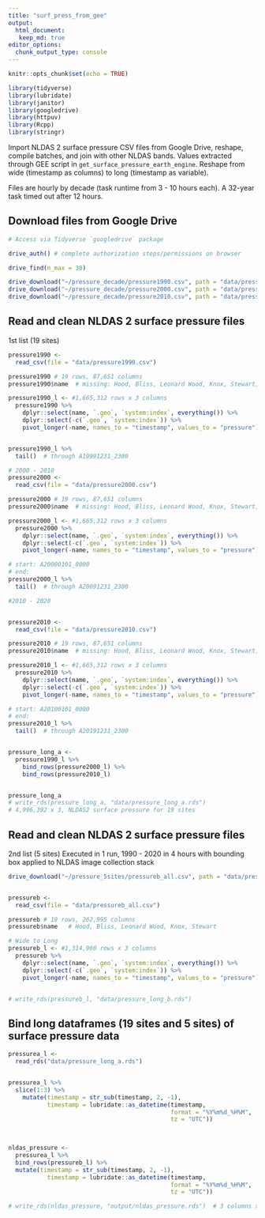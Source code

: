 ```yaml
---
title: "surf_press_from_gee"
output: 
  html_document:
   keep_md: true
editor_options: 
  chunk_output_type: console
---
```


```r
knitr::opts_chunk$set(echo = TRUE)

library(tidyverse)
library(lubridate)
library(janitor)
library(googledrive)
library(httpuv)
library(Rcpp)
library(stringr)

```

Import NLDAS 2 surface pressure CSV files from Google Drive, reshape, compile batches, and join with other NLDAS bands.
Values extracted through GEE script in `get_surface_pressure_earth_engine`.
Reshape from wide (timestamp as columns) to long (timestamp as variable).

Files are hourly by decade (task runtime from 3 - 10 hours each). A 32-year task timed out after 12 hours.


## Download files from Google Drive
```r
# Access via Tidyverse `googledrive` package

drive_auth() # complete authorization steps/permissions on browser

drive_find(n_max = 30)

drive_download("~/pressure_decade/pressure1990.csv", path = "data/pressure1990.csv")
drive_download("~/pressure_decade/pressure2000.csv", path = "data/pressure2000.csv")
drive_download("~/pressure_decade/pressure2010.csv", path = "data/pressure2010.csv")

```


## Read and clean NLDAS 2 surface pressure files
1st list (19 sites)
```r

pressure1990 <-
  read_csv(file = "data/pressure1990.csv")

pressure1990 # 19 rows, 87,651 columns
pressure1990$name  # missing: Hood, Bliss, Leonard Wood, Knox, Stewart; missing from geometry point features list

pressure1990_l <- #1,665,312 rows x 3 columns
  pressure1990 %>% 
    dplyr::select(name, `.geo`, `system:index`, everything()) %>% 
    dplyr::select(-c(`.geo`, `system:index`)) %>% 
    pivot_longer(-name, names_to = "timestamp", values_to = "pressure")


pressure1990_l %>% 
  tail()  # through A19991231_2300

# 2000 - 2010
pressure2000 <-
  read_csv(file = "data/pressure2000.csv")

pressure2000 # 19 rows, 87,651 columns
pressure2000$name  # missing: Hood, Bliss, Leonard Wood, Knox, Stewart; missing from geometry point features list

pressure2000_l <- #1,665,312 rows x 3 columns
  pressure2000 %>% 
    dplyr::select(name, `.geo`, `system:index`, everything()) %>% 
    dplyr::select(-c(`.geo`, `system:index`)) %>% 
    pivot_longer(-name, names_to = "timestamp", values_to = "pressure")

# start: A20000101_0000
# end:
pressure2000_l %>% 
  tail()  # through A20091231_2300

#2010 - 2020


pressure2010 <-
  read_csv(file = "data/pressure2010.csv")

pressure2010 # 19 rows, 87,651 columns
pressure2010$name  # missing: Hood, Bliss, Leonard Wood, Knox, Stewart; missing from geometry point features list

pressure2010_l <- #1,665,312 rows x 3 columns
  pressure2010 %>% 
    dplyr::select(name, `.geo`, `system:index`, everything()) %>% 
    dplyr::select(-c(`.geo`, `system:index`)) %>% 
    pivot_longer(-name, names_to = "timestamp", values_to = "pressure")

# start: A20100101_0000
# end:
pressure2010_l %>% 
  tail()  # through A20191231_2300


pressure_long_a <-
  pressure1990_l %>% 
    bind_rows(pressure2000_l) %>% 
    bind_rows(pressure2010_l)


pressure_long_a
# write_rds(pressure_long_a, "data/pressure_long_a.rds")  
# 4,996,392 x 3, NLDAS2 surface pressure for 19 sites

```


## Read and clean NLDAS 2 surface pressure files
2nd list (5 sites)
Executed in 1 run, 1990 - 2020 in 4 hours with bounding box applied to NLDAS image collection stack

```r

drive_download("~/pressure_5sites/pressureb_all.csv", path = "data/pressureb_all.csv")


pressureb <-
  read_csv(file = "data/pressureb_all.csv")

pressureb # 19 rows, 262,995 columns
pressureb$name   # Hood, Bliss, Leonard Wood, Knox, Stewart

# Wide to Long
pressureb_l <- #1,314,960 rows x 3 columns
  pressureb %>% 
    dplyr::select(name, `.geo`, `system:index`, everything()) %>% 
    dplyr::select(-c(`.geo`, `system:index`)) %>% 
    pivot_longer(-name, names_to = "timestamp", values_to = "pressure")


# write_rds(pressureb_l, "data/pressure_long_b.rds") 

```


## Bind long dataframes (19 sites and 5 sites) of surface pressure data

```r
pressurea_l <-
  read_rds("data/pressure_long_a.rds")


pressurea_l %>% 
  slice(1:3) %>% 
    mutate(timestamp = str_sub(timestamp, 2, -1),
           timestamp = lubridate::as_datetime(timestamp,
                                              format = "%Y%m%d_%H%M", 
                                              tz = "UTC")) 
    


nldas_pressure <-
  pressurea_l %>% 
  bind_rows(pressureb_l) %>% 
  mutate(timestamp = str_sub(timestamp, 2, -1),
           timestamp = lubridate::as_datetime(timestamp,
                                              format = "%Y%m%d_%H%M", 
                                              tz = "UTC"))

# write_rds(nldas_pressure, "output/nldas_pressure.rds")  # 3 columns x 6,311,352 rows
```

